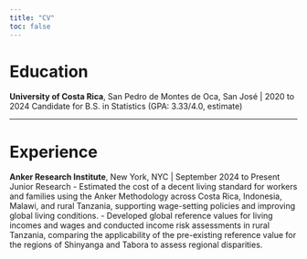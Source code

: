 ```yaml
---
title: "CV"
toc: false
---
```


# Education 

**University of Costa Rica**, San Pedro de Montes de Oca, San José | 2020 to 2024
Candidate for B.S. in Statistics (GPA: 3.33/4.0, estimate)


---

# Experience

**Anker Research Institute**, New York, NYC | September 2024 to Present
Junior Research
-   Estimated the cost of a decent living standard for workers and families using the Anker Methodology across Costa Rica, Indonesia, Malawi, and rural Tanzania, supporting wage-setting policies and improving global living conditions.
-   Developed global reference values for living incomes and wages and conducted income risk assessments in rural Tanzania, comparing the applicability of the pre-existing reference value for the regions of Shinyanga and Tabora to assess regional disparities.